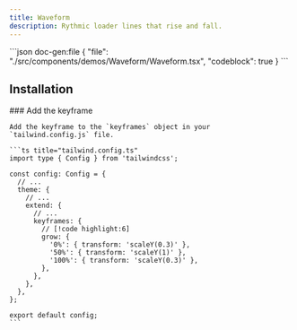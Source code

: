 ```yaml
---
title: Waveform
description: Rythmic loader lines that rise and fall.
---
```


<ComponentPreview name='waveform'>
```json doc-gen:file
{
  "file": "./src/components/demos/Waveform/Waveform.tsx",
  "codeblock": true
}
```
</ComponentPreview>

## Installation

<Steps>
    
  <Step>
    ### Add the keyframe
    
    Add the keyframe to the `keyframes` object in your `tailwind.config.js` file.

    ```ts title="tailwind.config.ts"
    import type { Config } from 'tailwindcss';

    const config: Config = {
      // ...
      theme: {
        // ...
        extend: {
          // ...
          keyframes: {
            // [!code highlight:6]
            grow: {
              '0%': { transform: 'scaleY(0.3)' },
              '50%': { transform: 'scaleY(1)' },
              '100%': { transform: 'scaleY(0.3)' },
            },
          },
        },
      },
    };

    export default config;
    ```

  </Step>

</Steps>
